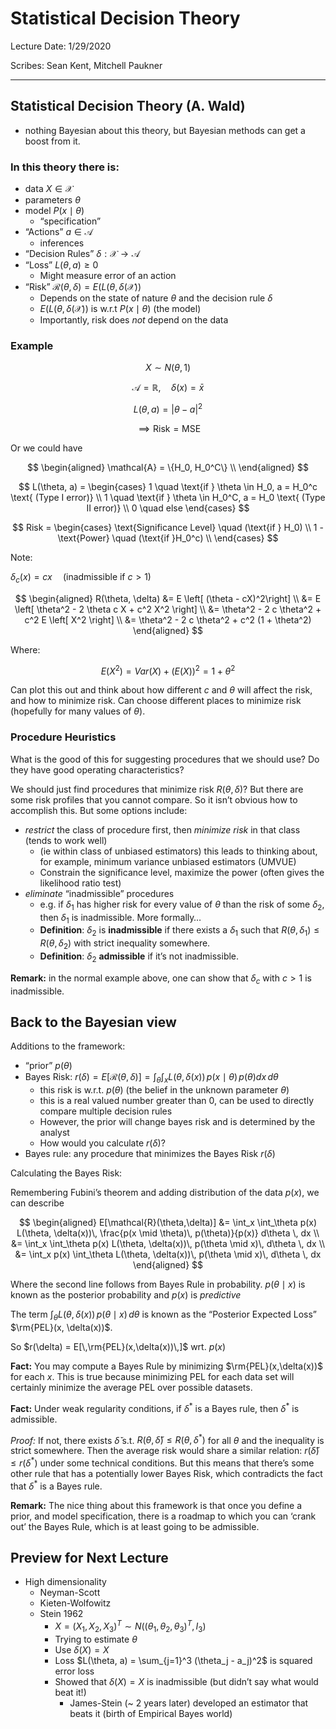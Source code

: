 # Statistical Decision Theory {#lecture3}

Lecture Date: 1/29/2020

Scribes: Sean Kent, Mitchell Paukner

***

## Statistical Decision Theory (A. Wald)


- nothing Bayesian about this theory, but Bayesian methods can get a boost from it.  

### In this theory there is:

- data $X \in \mathcal{X}$
- parameters $\theta$
- model $P(x \mid \theta)$
  - "specification"
- "Actions" $a \in \mathcal{A}$
  - inferences
- "Decision Rules" $\delta: \mathcal{X} \rightarrow \mathcal{A}$
- "Loss" $L(\theta, a) \geq 0$
  - Might measure error of an action
- "Risk" $\mathcal{R}(\theta,\delta) = E(L(\theta, \delta(\mathcal{X}))$
  - Depends on the state of nature $\theta$ and the decision rule $\delta$ 
  - $E(L(\theta, \delta(\mathcal{X}))$ is w.r.t $P(x \mid \theta)$ (the model)
  - Importantly, risk does *not* depend on the data


### Example

$$
X \sim N(\theta, 1)
$$

$$
\mathcal{A} = \mathbb{R}, \quad \delta(x) = \bar{x}
$$

$$
L(\theta, a) = |\theta - a|^2
$$

$$
\implies \text{Risk} = \text{MSE}
$$

Or we could have

$$
\begin{aligned}
\mathcal{A} = \{H_0, H_0^C\} \\
\end{aligned}
$$

$$
L(\theta, a) = 
\begin{cases}
    1 \quad \text{if } \theta \in H_0, a = H_0^c \text{ (Type I error)} \\
    1 \quad \text{if } \theta \in H_0^C, a = H_0 \text{ (Type II error)} \\
    0 \quad else
\end{cases}
$$

$$
Risk = 
\begin{cases}
    \text{Significance Level} \quad (\text{if } H_0) \\
    1 - \text{Power} \quad (\text{if }H_0^c) \\
\end{cases}
$$


Note: 

$\delta_c(x)  = c x$ $\,\,\,\,$ (inadmissible if $c > 1$)

$$
\begin{aligned}
R(\theta, \delta) 
&= E \left[ (\theta - cX)^2\right] \\
&= E \left[ \theta^2 - 2 \theta c X + c^2 X^2 \right] \\
&=  \theta^2 - 2 c \theta^2 + c^2 E \left[ X^2 \right] \\
&=  \theta^2 - 2 c \theta^2 + c^2 (1 + \theta^2)
\end{aligned}
$$

Where:

$$
E(X^2) = Var(X) + (E(X))^2 = 1 + \theta^2
$$

Can plot this out and think about how different $c$ and $\theta$ will affect the risk, and how to minimize risk.  Can choose different places to minimize risk (hopefully for many values of $\theta$).  

### Procedure Heuristics

What is the good of this for suggesting procedures that we should use? Do they have good operating characteristics?

We should just find procedures that minimize risk $R(\theta,\delta)$? But there are some risk profiles that you cannot compare. So it isn't obvious how to accomplish this. But some options include:

- *restrict* the class of procedure first, then *minimize risk* in that class (tends to work well)
  - (ie within class of unbiased estimators) this leads to thinking about, for example, minimum variance unbiased estimators (UMVUE)
  - Constrain the significance level, maximize the power (often gives the likelihood ratio test)
- *eliminate* "inadmissible" procedures
  - e.g. if $\delta_1$ has higher risk for every value of $\theta$ than the risk of some $\delta_2$, then $\delta_1$ is inadmissible.  More formally...
  - **Definition**: $\delta_2$ is **inadmissible** if there exists a $\delta_1$ such that $R(\theta,\delta_1) \leq R(\theta,\delta_2)$ with strict inequality somewhere.
  - **Definition**: $\delta_2$ **admissible** if it's not inadmissible.

**Remark:** in the normal example above, one can show that $\delta_c$ with $c > 1$ is inadmissible.


## Back to the Bayesian view

Additions to the framework:

- "prior" $p(\theta)$
- Bayes Risk: $r(\delta) = E[\mathcal{R}(\theta,\delta)] = \int_\theta \int_x L(\theta, \delta(x))\, p(x \mid \theta)\, p(\theta) dx \, d\theta$ 
    - this risk is w.r.t. $p(\theta)$ (the belief in the unknown parameter $\theta$)
    - this is a real valued number greater than 0, can be used to directly compare multiple decision rules 
    - However, the prior will change bayes risk and is determined by the analyst
    - How would you calculate $r(\delta)$?
- Bayes rule: any procedure that minimizes the Bayes Risk $r(\delta)$


Calculating the Bayes Risk:

Remembering Fubini's theorem and adding distribution of the data $p(x)$, we can describe 

$$
\begin{aligned}
E[\mathcal{R}(\theta,\delta)] 
&= \int_x \int_\theta p(x) L(\theta, \delta(x))\, \frac{p(x \mid \theta)\, p(\theta)}{p(x)} d\theta \, dx \\
&= \int_x \int_\theta p(x) L(\theta, \delta(x))\, p(\theta \mid x)\, d\theta \, dx \\
&= \int_x p(x) \int_\theta L(\theta, \delta(x))\, p(\theta \mid x)\, d\theta \, dx 
\end{aligned}
$$

Where the second line follows from Bayes Rule in probability. $p(\theta \mid x)$ is known as the posterior probability and $p(x)$ is *predictive*

The term $\int_\theta L(\theta, \delta(x))\, p(\theta \mid x)\, d\theta$ is known as the "Posterior Expected Loss" $\rm{PEL}(x, \delta(x))$.   

So $r(\delta) = E[\,\rm{PEL}(x,\delta(x))\,]$ wrt. $p(x)$


**Fact:** You may compute a Bayes Rule by minimizing $\rm{PEL}(x,\delta(x))$ for each $x$. This is true because minimizing PEL for each data set will certainly minimize the average PEL over possible datasets.  

**Fact:** Under weak regularity conditions, if $\delta^*$ is a Bayes rule, then $\delta^*$ is admissible. 

*Proof:* If not, there exists $\check{\delta}$ s.t. $R(\theta, \check{\delta}) \leq R(\theta, \delta^*)$ for all $\theta$ and the inequality is strict somewhere.  Then the average risk would share a similar relation: $r(\check{\delta}) \leq r(\delta^*)$ under some technical conditions. But this means that there's some other rule that has a potentially lower Bayes Risk, which contradicts the fact that $\delta^*$ is a Bayes rule.  


**Remark:** The nice thing about this framework is that once you define a prior, and model specification, there is a roadmap to which you can 'crank out' the Bayes Rule, which is at least going to be admissible.  

## Preview for Next Lecture {-}


- High dimensionality
  - Neyman-Scott 
  - Kieten-Wolfowitz
  - Stein 1962
    - $X = (X_1,X_2,X_3)^T \sim N((\theta_1,\theta_2,\theta_3)^T, I_3)$
    - Trying to estimate $\theta$
    - Use $\delta(X) = X$
    - Loss $L(\theta, a) = \sum_{j=1}^3 (\theta_j - a_j)^2$ is squared error loss
    - Showed that $\delta(X) = X$ is inadmissible (but didn't say what would beat it!)
      - James-Stein (~ 2 years later) developed an estimator that beats it (birth of Empirical Bayes world)





